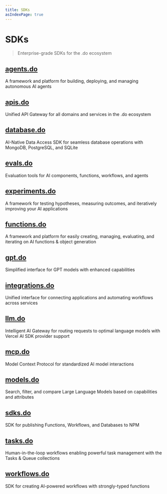 ```yaml
---
title: SDKs
asIndexPage: true
---
```


# SDKs

> Enterprise-grade SDKs for the .do ecosystem

## [agents.do](agents)

A framework and platform for building, deploying, and managing autonomous AI agents

## [apis.do](apis)

Unified API Gateway for all domains and services in the .do ecosystem

## [database.do](database)

AI-Native Data Access SDK for seamless database operations with MongoDB, PostgreSQL, and SQLite

## [evals.do](evals)

Evaluation tools for AI components, functions, workflows, and agents

## [experiments.do](experiments)

A framework for testing hypotheses, measuring outcomes, and iteratively improving your AI applications

## [functions.do](functions)

A framework and platform for easily creating, managing, evaluating, and iterating on AI functions & object generation

## [gpt.do](gpt)

Simplified interface for GPT models with enhanced capabilities

## [integrations.do](integrations)

Unified interface for connecting applications and automating workflows across services

## [llm.do](llm)

Intelligent AI Gateway for routing requests to optimal language models with Vercel AI SDK provider support

## [mcp.do](mcp)

Model Context Protocol for standardized AI model interactions

## [models.do](models)

Search, filter, and compare Large Language Models based on capabilities and attributes

## [sdks.do](sdks)

SDK for publishing Functions, Workflows, and Databases to NPM

## [tasks.do](tasks)

Human-in-the-loop workflows enabling powerful task management with the Tasks & Queue collections

## [workflows.do](workflows)

SDK for creating AI-powered workflows with strongly-typed functions

